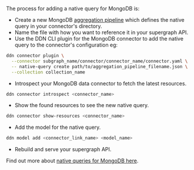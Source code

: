 The process for adding a native query for MongoDB is:

- Create a new MongoDB [aggregation pipeline](/connectors/mongodb/native-operations/native-queries.mdx) which defines
  the native query in your connector's directory.
- Name the file with how you want to reference it in your supergraph API.
- Use the DDN CLI plugin for the MongoDB connector to add the native query to the connector's configuration eg:

```bash
ddn connector plugin \
  --connector subgraph_name/connector/connector_name/connector.yaml \
  -- native-query create path/to/aggregation_pipeline_filename.json \
  --collection collection_name
```

- Introspect your MongoDB data connector to fetch the latest resources.

```bash
ddn connector introspect <connector_name>
```

- Show the found resources to see the new native query.

```bash
ddn connector show-resources <connector_name>
```

- Add the model for the native query.

```bash
ddn model add <connector_link_name> <model_name>
```

- Rebuild and serve your supergraph API.

Find out more about [native queries for MongoDB here](/connectors/mongodb/native-operations/native-queries.mdx).
